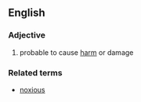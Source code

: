 ==English==

===Adjective===
{{en-adj}}

# probable to cause [[harm]] or damage

===Related terms===
* [[noxious]]